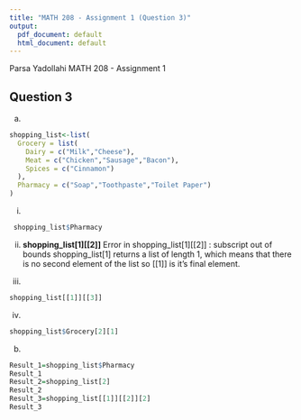```yaml
---
title: "MATH 208 - Assignment 1 (Question 3)"
output:
  pdf_document: default
  html_document: default
---
```

Parsa Yadollahi \newline
260869949 \newline
MATH 208 - Assignment 1 \newline

## Question 3
a) 
```r
shopping_list<-list(
  Grocery = list(
    Dairy = c("Milk","Cheese"),
    Meat = c("Chicken","Sausage","Bacon"),
    Spices = c("Cinnamon")
  ),
  Pharmacy = c("Soap","Toothpaste","Toilet Paper")
)
```
i)
```r
 shopping_list$Pharmacy
```

ii) **shopping_list[1][[2]]** \newline
Error in shopping_list[1][[2]] : subscript out of bounds
shopping_list[1] returns a list of length 1, which means that there is no second element of the list so [[1]] is it's final element.

iii)
```r
shopping_list[[1]][[3]]
```

iv)
```r
shopping_list$Grocery[2][1]
```


b)
```r
Result_1=shopping_list$Pharmacy
Result_1
Result_2=shopping_list[2]
Result_2
Result_3=shopping_list[[1]][[2]][2]
Result_3
```


